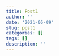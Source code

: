 ```yaml
---
title: Post1
author: ''
date: '2021-05-09'
slug: post1
categories: []
tags: []
description: ''
---
```

